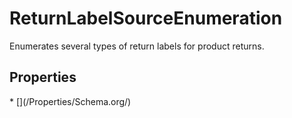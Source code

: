 # ReturnLabelSourceEnumeration

Enumerates several types of return labels for product returns.

## Properties

<Grid>
* [](/Properties/Schema.org/)

</Grid>

